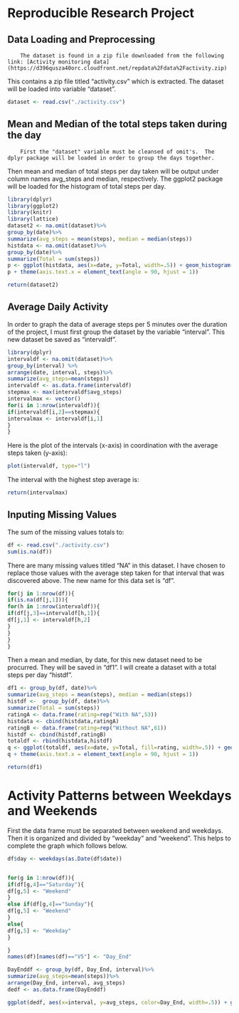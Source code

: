 Reproducible Research Project
=============================
        
        Data Loading and Preprocessing
------------------------------
        The dataset is found in a zip file downloaded from the following link: [Activity monitoring data](https://d396qusza40orc.cloudfront.net/repdata%2Fdata%2Factivity.zip)
This contains a zip file titled "activity.csv" which is extracted.
The dataset will be loaded into variable "dataset".

```r
dataset <- read.csv("./activity.csv")
```

Mean and Median of the total steps taken during the day
--------------------------------------------------------
        
        First the "dataset" variable must be cleansed of omit's.  The dplyr package will be loaded in order to group the days together.  
Then mean and median of total steps per day taken will be output under column names avg_steps and median, respectively.
The ggplot2 package will be loaded for the histogram of total steps per day.
```r
library(dplyr)
library(ggplot2)
library(knitr)
library(lattice)
dataset2 <- na.omit(dataset)%>%
group_by(date)%>%
summarize(avg_steps = mean(steps), median = median(steps))
histdata <- na.omit(dataset)%>%
group_by(date)%>%
summarize(Total = sum(steps))
p <- ggplot(histdata, aes(x=date, y=Total, width=.5)) + geom_histogram(stat="identity")
p + theme(axis.text.x = element_text(angle = 90, hjust = 1))

return(dataset2)
```

Average Daily Activity
----------------------

In order to graph the data of average steps per 5 minutes over the duration of the project, I must first group the dataset by the 
variable "interval".  This new dataset be saved as "intervaldf".

```r
library(dplyr)
intervaldf <- na.omit(dataset)%>%
group_by(interval) %>%
arrange(date, interval, steps)%>%
summarize(avg_steps=mean(steps))
intervaldf <- as.data.frame(intervaldf)
stepmax <- max(intervaldf$avg_steps)
intervalmax <- vector()
for(i in 1:nrow(intervaldf)){
if(intervaldf[i,2]==stepmax){
intervalmax <- intervaldf[i,1]
}
}

```
Here is the plot of the intervals (x-axis) in coordination with the average steps taken (y-axis):
```r
plot(intervaldf, type="l")
```

The interval with the highest step average is:
```r
return(intervalmax)
```

Inputing Missing Values
-----------------------

The sum of the missing values totals to:
```r
df <- read.csv("./activity.csv")
sum(is.na(df))
```

There are many missing values titled "NA" in this dataset.  I have chosen to replace those values with the average step taken for that interval that was discovered above.  The new name for this data set is "df".

```r
for(j in 1:nrow(df)){
if(is.na(df[j,1])){
for(h in 1:nrow(intervaldf)){
if(df[j,3]==intervaldf[h,1]){
df[j,1] <- intervaldf[h,2]
}
}
}
}
```

Then a mean and median, by date, for this new dataset need to be procurred.  They will be saved in "df1".  I will create a dataset with a total steps per day "histdf".

```r

df1 <- group_by(df, date)%>%
summarize(avg_steps = mean(steps), median = median(steps))
histdf <-  group_by(df, date)%>%
summarize(Total = sum(steps))
ratingA <- data.frame(rating=rep("With NA",53))
histdata <- cbind(histdata,ratingA)
ratingB <- data.frame(rating=rep("Without NA",61))
histdf <- cbind(histdf,ratingB)
totaldf <- rbind(histdata,histdf)
q <- ggplot(totaldf, aes(x=date, y=Total, fill=rating, width=.5)) + geom_histogram(stat="identity",binwidth=.5)
q + theme(axis.text.x = element_text(angle = 90, hjust = 1))

return(df1)
```

Activity Patterns between Weekdays and Weekends
===============================================
First the data frame must be separated between weekend and weekdays.  Then it is organized and divided by "weekday" and "weekend".  This helps to complete the graph which follows below.

```r

df$day <- weekdays(as.Date(df$date))


for(g in 1:nrow(df)){
if(df[g,4]=="Saturday"){
df[g,5] <- "Weekend"
}
else if(df[g,4]=="Sunday"){
df[g,5] <- "Weekend"                
}
else{
df[g,5] <- "Weekday"
}

}
names(df)[names(df)=="V5"] <- "Day_End"

DayEnddf <- group_by(df, Day_End, interval)%>%
summarize(avg_steps=mean(steps))%>%
arrange(Day_End, interval, avg_steps)
dedf <- as.data.frame(DayEnddf)

ggplot(dedf, aes(x=interval, y=avg_steps, color=Day_End, width=.5)) + geom_line(stat="identity",size=1)


```
